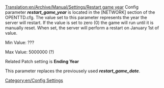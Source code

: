 [[Translation:en/Archive/Manual/Settings/Restart game year]]
Config parameter '''''restart_game_year''''' is located in the [NETWORK] section of the OPENTTD.cfg.  The value set to this parameter represents the year the server will restart. If the value is set to zero (0) the game will run until it is manually reset.  When set, the server will perform a restart on January 1st of value.

Min Value: ???

Max Value: 5000000 (?)

Related Patch setting is '''Ending Year'''

This parameter replaces the previousely used '''''restart_game_date'''''.

[[Category:en/Config Settings]]